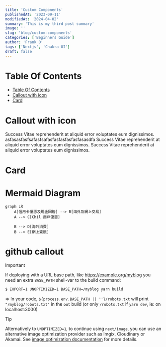 ```yaml
---
title: 'Custom Components'
publishedAt: '2023-09-11'
modifiedAt: '2024-04-02'
summary: 'This is my third post summary'
image: ''
slug: 'blog/custom-components'
categories: ['Beginners Guide']
author: 'Frank O'
tags: ['Nextjs', 'Chakra UI']
draft: false
---
```


# Table Of Contents

<TableOfContents>

- [Table Of Contents](#table-of-contents)
- [Callout with icon](#callout-with-icon)
- [Card](#card)

</TableOfContents>

# Callout with icon

<CustomCallout icon="👍">
  Success Vitae reprehenderit at aliquid error voluptates eum dignissimos.
  asfasasfasfsafasfsafasfasfasfasfasfasasdfa Success Vitae reprehenderit at
  aliquid error voluptates eum dignissimos. Success Vitae reprehenderit at
  aliquid error voluptates eum dignissimos.
</CustomCallout>

# Card

<ProductCard
  title="Amazon Basics Height-Adjustable Gaming Desk"
  price="$156.68"
  imgsrc="https://m.media-amazon.com/images/I/61kAyJ1BaBS._AC_SL1500_.jpg"
  url="https://www.amazon.com/Amazon-Basics-Height-Adjustable-Gaming-Monitor/dp/B08FJCHQ7V?keywords=adjustable%2BGaming%2BDesk&qid=1637327269&qsid=137-6306558-8614467&s=home-garden&sr=1-12&sres=B07J5YCNHW%2CB08F7FCFY1%2CB091YNDVGG%2CB089GM7CW1%2CB072MLNQXK%2CB088R9F4G5%2CB0892Z27D8%2CB08V14292V%2CB08FJCHQ7V%2CB094MW294G%2CB07JFFZGC4%2CB08S3X7SYQ%2CB08P58TY9D%2CB08BJ2XHY9%2CB09LM3CZF6%2CB079MGVDFY%2CB092V84BZM%2CB0834SSM1M%2CB08V53MTWW%2CB08668Y49C&srpt=DESK&th=1&linkCode=ll1&tag=standingify-20&linkId=530887a4b3e2d0e4a249c03495277259&language=en_US&ref_=as_li_ss_tl"
/>

# Mermaid Diagram

```mermaid
graph LR
    A[信用卡優惠及現金回贈] --> B[海外及網上交易]
    A --> C[Chil 商戶優惠]

    B --> D[海外消費]
    B --> E[網上簽賬]
```

# github callout

> [!IMPORTANT]
> If deploying with a URL base path, like https://example.org/myblog you need an extra `BASE_PATH` shell-var to the build command:
>
> ```sh
> $ EXPORT=1 UNOPTIMIZED=1 BASE_PATH=/myblog yarn build
> ```
>
> => In your code, `${process.env.BASE_PATH || ''}/robots.txt` will print `"/myblog/robots.txt"` in the `out` build (or only `/robots.txt` if `yarn dev`, ie: on localhost:3000)

> [!TIP]
> Alternatively to `UNOPTIMIZED=1`, to continue using `next/image`, you can use an alternative image optimization provider such as Imgix, Cloudinary or Akamai. See [image optimization documentation](https://nextjs.org/docs/app/building-your-application/deploying/static-exports#image-optimization) for more details.
